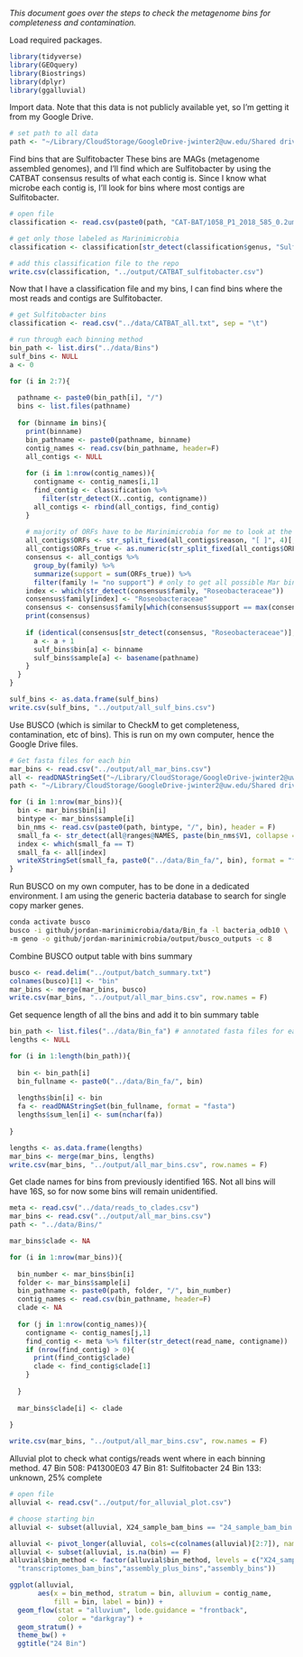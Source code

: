 *This document goes over the steps to check the metagenome bins for completeness and contamination.*

Load required packages.

```r
library(tidyverse)
library(GEOquery)
library(Biostrings)
library(dplyr)
library(ggalluvial)
```

Import data. Note that this data is not publicly available yet, so I'm getting it from my Google Drive.

```r
# set path to all data
path <- "~/Library/CloudStorage/GoogleDrive-jwinter2@uw.edu/Shared drives/Rocap Lab/Project_ODZ_Marinimicrobia_Jordan/"
```

Find bins that are Sulfitobacter These bins are MAGs (metagenome assembled genomes), and I'll find which are Sulfitobacter by using the CATBAT consensus results of what each contig is. Since I know what microbe each contig is, I'll look for bins where most contigs are Sulfitobacter.

```r
# open file
classification <- read.csv(paste0(path, "CAT-BAT/1058_P1_2018_585_0.2um/1058_P1_2018_585_0.2um_assembly_plus.contig2classification_names.txt"), sep = "\t")

# get only those labeled as Marinimicrobia
classification <- classification[str_detect(classification$genus, "Sulfitobacter"),]

# add this classification file to the repo
write.csv(classification, "../output/CATBAT_sulfitobacter.csv")
```

Now that I have a classification file and my bins, I can find bins where the most reads and contigs are Sulfitobacter.

```r
# get Sulfitobacter bins
classification <- read.csv("../data/CATBAT_all.txt", sep = "\t")

# run through each binning method
bin_path <- list.dirs("../data/Bins")
sulf_bins <- NULL
a <- 0

for (i in 2:7){
  
  pathname <- paste0(bin_path[i], "/")
  bins <- list.files(pathname)
  
  for (binname in bins){
    print(binname)
    bin_pathname <- paste0(pathname, binname)
    contig_names <- read.csv(bin_pathname, header=F)
    all_contigs <- NULL
    
    for (i in 1:nrow(contig_names)){
      contigname <- contig_names[i,1]
      find_contig <- classification %>%
        filter(str_detect(X..contig, contigname))
      all_contigs <- rbind(all_contigs, find_contig)
    }
    
    # majority of ORFs have to be Marinimicrobia for me to look at the bin
    all_contigs$ORFs <- str_split_fixed(all_contigs$reason, "[ ]", 4)[,3]
    all_contigs$ORFs_true <- as.numeric(str_split_fixed(all_contigs$ORFs, "[/]", 4)[,1])
    consensus <- all_contigs %>%
      group_by(family) %>%
      summarize(support = sum(ORFs_true)) %>%
      filter(family != "no support") # only to get all possible Mar bins
    index <- which(str_detect(consensus$family, "Roseobacteraceae"))
    consensus$family[index] <- "Roseobacteraceae"
    consensus <- consensus$family[which(consensus$support == max(consensus$support))]
    print(consensus)
    
    if (identical(consensus[str_detect(consensus, "Roseobacteraceae")], character(0)) == F){
      a <- a + 1
      sulf_bins$bin[a] <- binname
      sulf_bins$sample[a] <- basename(pathname)
    }
  }
}

sulf_bins <- as.data.frame(sulf_bins)
write.csv(sulf_bins, "../output/all_sulf_bins.csv")
```

Use BUSCO (which is similar to CheckM to get completeness, contamination, etc of bins). This is run on my own computer, hence the Google Drive files.

```r
# Get fasta files for each bin
mar_bins <- read.csv("../output/all_mar_bins.csv")
all <- readDNAStringSet("~/Library/CloudStorage/GoogleDrive-jwinter2@uw.edu/Shared drives/Rocap Lab/Project_ODZ_Marinimicrobia_Jordan/Assembly/1058_P1_2018_585_0.2um_assembly_plus.fa")
path <- "~/Library/CloudStorage/GoogleDrive-jwinter2@uw.edu/Shared drives/Rocap Lab/Project_ODZ_Marinimicrobia_Jordan/Bins/"

for (i in 1:nrow(mar_bins)){
  bin <- mar_bins$bin[i]
  bintype <- mar_bins$sample[i]
  bin_nms <- read.csv(paste0(path, bintype, "/", bin), header = F)
  small_fa <- str_detect(all@ranges@NAMES, paste(bin_nms$V1, collapse = "|"))
  index <- which(small_fa == T)
  small_fa <- all[index]
  writeXStringSet(small_fa, paste0("../data/Bin_fa/", bin), format = "fasta")
}
```

Run BUSCO on my own computer, has to be done in a dedicated environment. I am using the generic bacteria database to search for single copy marker genes.

```bash
conda activate busco
busco -i github/jordan-marinimicrobia/data/Bin_fa -l bacteria_odb10 \
-m geno -o github/jordan-marinimicrobia/output/busco_outputs -c 8
```

Combine BUSCO output table with bins summary

```r
busco <- read.delim("../output/batch_summary.txt")
colnames(busco)[1] <- "bin"
mar_bins <- merge(mar_bins, busco)
write.csv(mar_bins, "../output/all_mar_bins.csv", row.names = F)
```

Get sequence length of all the bins and add it to bin summary table

```r
bin_path <- list.files("../data/Bin_fa") # annotated fasta files for each bin
lengths <- NULL

for (i in 1:length(bin_path)){
  
  bin <- bin_path[i]
  bin_fullname <- paste0("../data/Bin_fa/", bin)
  
  lengths$bin[i] <- bin
  fa <- readDNAStringSet(bin_fullname, format = "fasta")
  lengths$sum_len[i] <- sum(nchar(fa))
  
}

lengths <- as.data.frame(lengths)
mar_bins <- merge(mar_bins, lengths)
write.csv(mar_bins, "../output/all_mar_bins.csv", row.names = F)
```

Get clade names for bins from previously identified 16S. Not all bins will have 16S, so for now some bins will remain unidentified.

```r
meta <- read.csv("../data/reads_to_clades.csv")
mar_bins <- read.csv("../output/all_mar_bins.csv")
path <- "../data/Bins/"

mar_bins$clade <- NA

for (i in 1:nrow(mar_bins)){
  
  bin_number <- mar_bins$bin[i]
  folder <- mar_bins$sample[i]
  bin_pathname <- paste0(path, folder, "/", bin_number)
  contig_names <- read.csv(bin_pathname, header=F)
  clade <- NA
  
  for (j in 1:nrow(contig_names)){
    contigname <- contig_names[j,1]
    find_contig <- meta %>% filter(str_detect(read_name, contigname))
    if (nrow(find_contig) > 0){
      print(find_contig$clade)
      clade <- find_contig$clade[1]
    }
    
  }
  
  mar_bins$clade[i] <- clade
  
}

write.csv(mar_bins, "../output/all_mar_bins.csv", row.names = F)
```

Alluvial plot to check what contigs/reads went where in each binning method.
47 Bin 508: P41300E03
47 Bin 81: Sulfitobacter
24 Bin 133: unknown, 25% complete

```r
# open file
alluvial <- read.csv("../output/for_alluvial_plot.csv")

# choose starting bin
alluvial <- subset(alluvial, X24_sample_bam_bins == "24_sample_bam_bin.133")

alluvial <- pivot_longer(alluvial, cols=c(colnames(alluvial)[2:7]), names_to="bin_method", values_to="bin")
alluvial <- subset(alluvial, is.na(bin) == F)
alluvial$bin_method <- factor(alluvial$bin_method, levels = c("X24_sample_bam_bins","X47_sample_bam_bins", "short_reads_bam_bins",
  "transcriptomes_bam_bins","assembly_plus_bins","assembly_bins"))

ggplot(alluvial,
       aes(x = bin_method, stratum = bin, alluvium = contig_name,
           fill = bin, label = bin)) +
  geom_flow(stat = "alluvium", lode.guidance = "frontback",
            color = "darkgray") +
  geom_stratum() +
  theme_bw() +
  ggtitle("24 Bin")
```


